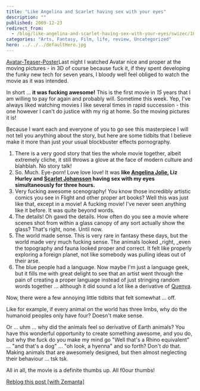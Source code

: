 ```yaml
---
title: "Like Angelina and Scarlet having sex with your eyes"
description: ""
published: 2009-12-23
redirect_from:
  - /blog/like-angelina-and-scarlet-having-sex-with-your-eyes/swizec/1024
categories: "Arts, Fantasy, Film, life, review, Uncategorized"
hero: ../../../defaultHero.jpg
---
```


[Avatar-Teaser-Poster](https://swizec.com/wp-content/uploads/2009/12/Avatar-Teaser-Poster.jpg)Last night I watched Avatar nice and proper at the moving pictures - in 3D of course because fuck it, if they spent developing the funky new tech for seven years, I bloody well feel obliged to watch the movie as it was intended.

In short ... **it was fucking awesome!** This is the first movie in _15_ years that I am willing to pay for again and probably will. Sometime this week. Yep, I've always liked watching movies I like several times in rapid succession - this one however I can't do justice with my rig at home. So the moving pictures it is!

Because I want each and everyone of you to go see this masterpiece I will not tell you anything about the story, but here are some tidbits that I believe make it more than just your usual blockbuster effects pornography.

1.  There is a very good story that ties the whole movie together, albeit extremely cliche, it still throws a glove at the face of modern culture and blahblah. No story talk!
2.  So. Much. Eye-porn! Love love love! It was **like [Angelina Jolie](http://en.wikipedia.org/wiki/Angelina_Jolie), Liz Hurley and [Scarlet Johansson](http://en.wikipedia.org/wiki/Scarlett_Johansson) having sex with my eyes simultaneously for three hours.**
3.  Very fucking awesome scenography! You know those incredibly artistic comics you see in Flight and other proper art books? Well this was just like that, except in a movie! A fucking movie! I've never seen anything like it before. It was quite beyond words.
4.  The details! Oh gawd the details. How often do you see a movie where scenes shot from within a glass canopy of any sort actually show the glass? That's right, none. Until now.
5.  The world made sense. This is very rare in fantasy these days, but the world made very much fucking sense. The animals looked \_right, \_even the topography and fauna looked proper and correct. It felt like properly exploring a foreign planet, not like somebody was pulling ideas out of their arse.
6.  The blue people had a language. Now maybe I'm just a language geek, but it fills me with great delight to see that an artist went through the pain of creating a proper language instead of just stringing random words together ... although it did sound a lot like a derivative of [Quenya](http://en.wikipedia.org/wiki/Quenya).

Now, there were a few annoying little tidbits that felt somewhat ... off.

Like for example, if every animal on the world has three limbs, why do the humanoid peoples only have four? Doesn't make sense.

Or ... uhm ... why did the animals feel so derivative of Earth animals? You have this wonderful opportunity to create something awesome, and you do, but why the fuck do you make my mind go "Well that's a Rhino equivalent" ... "and that's a dog" ... "oh look, a hyenna" and so forth? Don't _do_ that. Making animals that are awesomely designed, but then almost neglecting their behaviour ... tsk tsk.

All in all, the movie is a definite thumbs up. All f0our thumbs!

[Reblog this post [with Zemanta]](http://reblog.zemanta.com/zemified/b5035e2c-5595-4d8b-b23c-8194c6e90a96/)